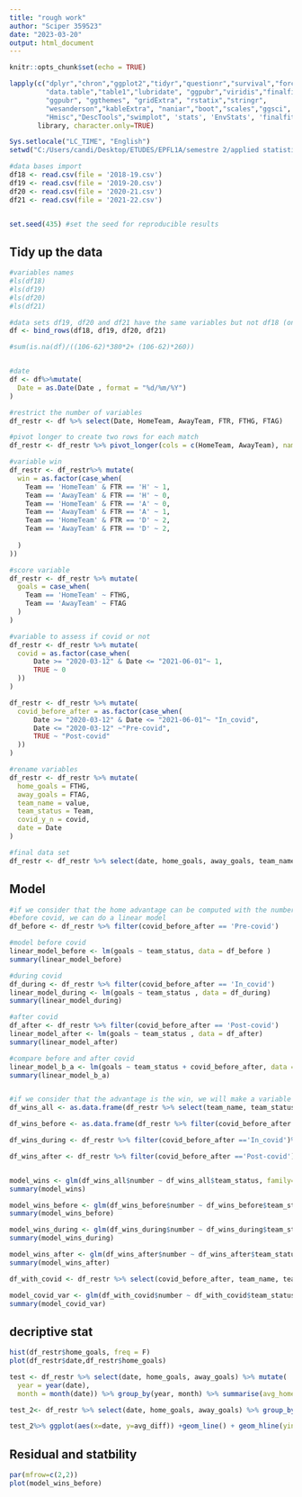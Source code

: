 ```yaml
---
title: "rough work"
author: "Sciper 359523"
date: "2023-03-20"
output: html_document
---
```


```r
knitr::opts_chunk$set(echo = TRUE)
```
```r
lapply(c("dplyr","chron","ggplot2","tidyr","questionr","survival","forcats","tidyselect",
         "data.table","table1","lubridate", "ggpubr","viridis","finalfit","survminer",
         "ggpubr", "ggthemes", "gridExtra", "rstatix","stringr",
         "wesanderson","kableExtra", "naniar","boot","scales","ggsci", "stringr",
         "Hmisc","DescTools","swimplot", 'stats', 'EnvStats', 'finalfit'), 
       library, character.only=TRUE)

Sys.setlocale("LC_TIME", "English")
setwd("C:/Users/candi/Desktop/ETUDES/EPFL1A/semestre 2/applied statistics/applied_stat_359523/project_3")

#data bases import
df18 <- read.csv(file = '2018-19.csv')
df19 <- read.csv(file = '2019-20.csv')
df20 <- read.csv(file = '2020-21.csv')
df21 <- read.csv(file = '2021-22.csv')


set.seed(435) #set the seed for reproducible results
```

## Tidy up the data
```r
#variables names
#ls(df18)
#ls(df19)
#ls(df20)
#ls(df21)

#data sets df19, df20 and df21 have the same variables but not df18 (only 62 variables) which explains why there are lots of NA
df <- bind_rows(df18, df19, df20, df21)

#sum(is.na(df)/((106-62)*380*2+ (106-62)*260))


#date
df <- df%>%mutate(
  Date = as.Date(Date , format = "%d/%m/%Y")
)

#restrict the number of variables
df_restr <- df %>% select(Date, HomeTeam, AwayTeam, FTR, FTHG, FTAG)

#pivot longer to create two rows for each match
df_restr <- df_restr %>% pivot_longer(cols = c(HomeTeam, AwayTeam), names_to = 'Team')

#variable win
df_restr <- df_restr%>% mutate(
  win = as.factor(case_when(
    Team == 'HomeTeam' & FTR == 'H' ~ 1, 
    Team == 'AwayTeam' & FTR == 'H' ~ 0,
    Team == 'HomeTeam' & FTR == 'A' ~ 0,
    Team == 'AwayTeam' & FTR == 'A' ~ 1,
    Team == 'HomeTeam' & FTR == 'D' ~ 2,
    Team == 'AwayTeam' & FTR == 'D' ~ 2,
    
  )
))

#score variable 
df_restr <- df_restr %>% mutate(
  goals = case_when(
    Team == 'HomeTeam' ~ FTHG,
    Team == 'AwayTeam' ~ FTAG
  )
)

#variable to assess if covid or not
df_restr <- df_restr %>% mutate(
  covid = as.factor(case_when(
      Date >= "2020-03-12" & Date <= "2021-06-01"~ 1,
      TRUE ~ 0
  ))
)

df_restr <- df_restr %>% mutate(
  covid_before_after = as.factor(case_when(
      Date >= "2020-03-12" & Date <= "2021-06-01"~ "In_covid",
      Date <= "2020-03-12" ~"Pre-covid",
      TRUE ~ "Post-covid"
  ))
)

#rename variables
df_restr <- df_restr %>% mutate(
  home_goals = FTHG,
  away_goals = FTAG,
  team_name = value,
  team_status = Team,
  covid_y_n = covid,
  date = Date
)

#final data set
df_restr <- df_restr %>% select(date, home_goals, away_goals, team_name, team_status, covid_y_n, covid_before_after, win, goals )
```


## Model  
```r
#if we consider that the home advantage can be computed with the number of goals
#before covid, we can do a linear model
df_before <- df_restr %>% filter(covid_before_after == 'Pre-covid')

#model before covid
linear_model_before <- lm(goals ~ team_status, data = df_before )
summary(linear_model_before)

#during covid 
df_during <- df_restr %>% filter(covid_before_after == 'In_covid')
linear_model_during <- lm(goals ~ team_status , data = df_during)
summary(linear_model_during)

#after covid 
df_after <- df_restr %>% filter(covid_before_after == 'Post-covid')
linear_model_after <- lm(goals ~ team_status , data = df_after)
summary(linear_model_after)

#compare before and after covid
linear_model_b_a <- lm(goals ~ team_status + covid_before_after, data = df_restr)
summary(linear_model_b_a)


#if we consider that the advantage is the win, we will make a variable that counts the number of wins for each team and then do the glm according to if they were at home or away
df_wins_all <- as.data.frame(df_restr %>% select(team_name, team_status, win)%>% filter(win == "1") %>% group_by(team_name, team_status)%>%summarise(number=n())%>% mutate(numb_win = number))

df_wins_before <- as.data.frame(df_restr %>% filter(covid_before_after =='Pre-covid')%>%  filter(win == "1")%>% select(team_name, team_status, win)%>% group_by(team_name, team_status)%>%summarise(number=n())%>% mutate(numb_win = number))

df_wins_during <- df_restr %>% filter(covid_before_after =='In_covid')%>%  filter(win == "1")%>% select(team_name, team_status, win)%>% group_by(team_name, team_status)%>%summarise(number=n())%>% mutate(numb_win = number)

df_wins_after <- df_restr %>% filter(covid_before_after =='Post-covid')%>%  filter(win == "1")%>% select(team_name, team_status, win)%>% group_by(team_name, team_status)%>%summarise(number=n())%>% mutate(numb_win = number)


model_wins <- glm(df_wins_all$number ~ df_wins_all$team_status, family=poisson(link="log"))
summary(model_wins)

model_wins_before <- glm(df_wins_before$number ~ df_wins_before$team_status, family=poisson(link="log"))
summary(model_wins_before)

model_wins_during <- glm(df_wins_during$number ~ df_wins_during$team_status, family=poisson(link="log"))
summary(model_wins_during)

model_wins_after <- glm(df_wins_after$number ~ df_wins_after$team_status, family=poisson(link="log"))
summary(model_wins_after)

df_with_covid <- df_restr %>% select(covid_before_after, team_name, team_status, win)%>% filter(win == "1") %>% group_by(covid_before_after, team_name, team_status)%>%summarise(number=n())%>% mutate(numb_win = number)

model_covid_var <- glm(df_with_covid$number ~ df_with_covid$team_status + df_with_covid$covid_before_after, family=poisson(link="log"))
summary(model_covid_var)
```

## decriptive stat 
```r
hist(df_restr$home_goals, freq = F)
plot(df_restr$date,df_restr$home_goals)

test <- df_restr %>% select(date, home_goals, away_goals) %>% mutate(
  year = year(date),
  month = month(date)) %>% group_by(year, month) %>% summarise(avg_home = mean(home_goals), avg_away = mean(away_goals))

test_2<- df_restr %>% select(date, home_goals, away_goals) %>% group_by(date) %>% summarise(avg_home = mean(home_goals), avg_away = mean(away_goals)) %>% mutate(avg_diff = avg_home - avg_away) 

test_2%>% ggplot(aes(x=date, y=avg_diff)) +geom_line() + geom_hline(yintercept= mean(test_2$avg_diff), col = 'red')+ geom_rect(aes(xmin = as.Date("2020-03-12", format = "%Y-%m-%d"), xmax = as.Date("2021-06-01", format = "%Y-%m-%d"), ymin = -Inf, ymax = Inf), fill = "blue", alpha = 0.003) + labs(x = 'Date', y = 'Average difference of goals', title = 'Difference between home goals and away goals')


```

## Residual and statbility
```r
par(mfrow=c(2,2))
plot(model_wins_before)

```












